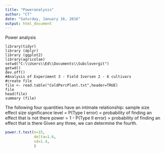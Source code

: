 ```yaml
---
title: "Poweranalysis"
author: "CT"
date: "Saturday, January 16, 2016"
output: html_document
---
```


Power analysis 

```rloadlibraries
library(tidyr)
library (dplyr)
library (ggplot2)
library(agricolae)
setwd("C:\\Users\\Ed\\Documents\\Subclovergit")
getwd()
dev.off()
#Analysis of Experiment 3 - Field Iversen 2 - 6 cultivars 
#create file 
file <- read.table("ColdPercPlant.txt",header=TRUE)
file
head(file)
summary (file)

```

The following four quantities have an intimate relationship:
sample size
effect size
significance level = P(Type I error) = probability of finding an effect that is not there
power = 1 - P(Type II error) = probability of finding an effect that is there
Given any three, we can determine the fourth.
```r
power.t.test(n=15, 
             delta=1.6,
             sd=1.4,
             )
```
